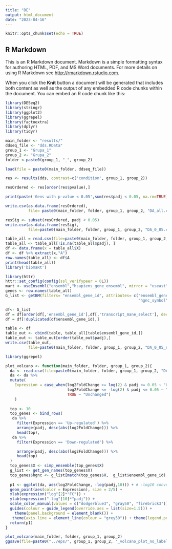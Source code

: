 ```yaml
---
title: "DE"
output: html_document
date: "2023-04-16"
---
```


```r
knitr::opts_chunk$set(echo = TRUE)
```

## R Markdown

This is an R Markdown document. Markdown is a simple formatting syntax for authoring HTML, PDF, and MS Word documents. For more details on using R Markdown see <http://rmarkdown.rstudio.com>.

When you click the **Knit** button a document will be generated that includes both content as well as the output of any embedded R code chunks within the document. You can embed an R code chunk like this:

```r
library(DESeq2)
library(stringr)
library(ggplot2)
library(ggrepel)
library(factoextra)
library(dplyr)
library(tidyr)
```

```r
main_folder <- "results/"
ddseq_file <- "dds.RData"
group_1 <- "Grupa_1"
group_2 <- "Grupa_2"
folder <-paste0(group_1, "_", group_2)
```


```r


load(file = paste0(main_folder, ddseq_file))

res <- results(dds, contrast=c('condition', group_1, group_2))

resOrdered <- res[order(res$pvalue),]

print(paste('Gens with p-value < 0.05',sum(res$padj < 0.05, na.rm=TRUE)))

write.csv(as.data.frame(resOrdered), 
          file= paste0(main_folder, folder, group_1, group_2, "DA_all.csv"))
```


```r
resSig <- subset(resOrdered, padj < 0.05)
write.csv(as.data.frame(resSig), 
          file=paste0(main_folder, folder, group_1, group_2, "DA_0_05.csv"))


```


```r
table_all = read.csv(file=paste0(main_folder, folder, group_1, group_2, "DA_0_05.csv"))
table_all <- table_all[!is.na(table_all$padj), ]
df <- data.frame(x = table_all$X)
df <- df %>% extract(x,"A")
row.names(table_all) <- df$A
print(head(table_all))
library('biomaRt')

library(httr)
httr::set_config(config(ssl_verifypeer = 0L))
mart <- useEnsembl("ensembl","hsapiens_gene_ensembl", mirror = "useast")
genes <- row.names(table_all)
G_list <- getBM(filters= "ensembl_gene_id", attributes= c("ensembl_gene_id",
                                                          "hgnc_symbol", "description", 'transcript_mane_select'),values=genes,mart= mart)

df<- G_list
df = df[order(df[,'ensembl_gene_id'],df[,'transcript_mane_select'], decreasing = TRUE),]
df = df[!duplicated(df$ensembl_gene_id),]

table <- df
table_out <- cbind(table, table_all[table$ensembl_gene_id,])
table_out <- table_out[order(table_out$padj),]
write.csv(table_out, 
          file=paste0(main_folder, folder, group_1, group_2, "DA_0_05_names_ref_seq.csv"))
```

```r
library(ggrepel)

plot_volcano <- function(main_folder, folder, group_1, group_2){
  da <- read.csv(file=paste0(main_folder, folder, group_1, group_2, "DA_all.csv"))
  da <- da %>% 
  mutate(
    Expression = case_when(log2FoldChange >= log(2) & padj <= 0.05 ~ "Up-regulated",
                           log2FoldChange <= -log(2) & padj <= 0.05 ~ "Down-regulated",
                           TRUE ~ "Unchanged")
    )
  
  top <- 10
  top_genes <- bind_rows(
   da %>%
     filter(Expression == 'Up-regulated') %>%
     arrange(padj, desc(abs(log2FoldChange))) %>%
     head(top),
   da %>%
     filter(Expression == 'Down-regulated') %>%

     arrange(padj, desc(abs(log2FoldChange))) %>%
     head(top)
  )
  top_genes$X <- simp_ensemble(top_genes$X)
  g_list <- get_gen_names(top_genes$X)
  top_genes$hgnc <- g_list[match(top_genes$X,  g_list$ensembl_gene_id), 'hgnc_symbol']
  
  p1 <- ggplot(da, aes(log2FoldChange, -log(padj,10))) + # -log10 conversion  
  geom_point(aes(color = Expression), size = 2/5) +
  xlab(expression("log"[2]*"FC")) + 
  ylab(expression("-log"[10]*"padj")) +
  scale_color_manual(values = c("dodgerblue3", "gray50", "firebrick3")) +
  guides(colour = guide_legend(override.aes = list(size=1.5))) +
    theme(panel.background = element_blank()) +
   theme(axis.line = element_line(colour = "grey50")) + theme(legend.position="none")
  return(p1)
}
```

```r
plot_volcano(main_folder, folder, group_1, group_2)
ggsave(file=paste0("../eps/", group_1, group_2, '_volcano_plot_no_label.eps'), width = 6, height = 4)
```

